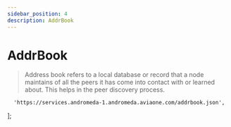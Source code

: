 ```yaml
---
sidebar_position: 4
description: AddrBook
---
```


# AddrBook

> Address book refers to a local database or record that a node maintains of all the peers it has come into contact with or learned about. This helps in the peer discovery process.



	  'https://services.andromeda-1.andromeda.aviaone.com/addrbook.json',
];



<SelectPaste endpoints={endpoints} codeTemplate={addrBook} home={home} binary={binary} tip="Click on any endpoint to paste it into the code block." />